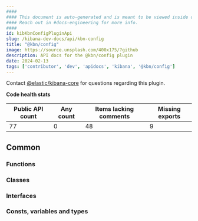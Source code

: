 ```yaml
---
####
#### This document is auto-generated and is meant to be viewed inside our experimental, new docs system.
#### Reach out in #docs-engineering for more info.
####
id: kibKbnConfigPluginApi
slug: /kibana-dev-docs/api/kbn-config
title: "@kbn/config"
image: https://source.unsplash.com/400x175/?github
description: API docs for the @kbn/config plugin
date: 2024-02-13
tags: ['contributor', 'dev', 'apidocs', 'kibana', '@kbn/config']
---
```




Contact [@elastic/kibana-core](https://github.com/orgs/elastic/teams/kibana-core) for questions regarding this plugin.

**Code health stats**

| Public API count  | Any count | Items lacking comments | Missing exports |
|-------------------|-----------|------------------------|-----------------|
| 77 | 0 | 48 | 9 |

## Common

### Functions
<DocDefinitionList data={kbnConfigObj.common.functions}/>

### Classes
<DocDefinitionList data={kbnConfigObj.common.classes}/>

### Interfaces
<DocDefinitionList data={kbnConfigObj.common.interfaces}/>

### Consts, variables and types
<DocDefinitionList data={kbnConfigObj.common.misc}/>

